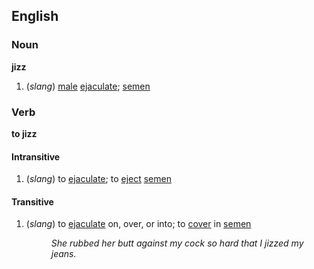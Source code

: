 ==English==
===Noun===
'''jizz'''
#(''slang'') [[male]] [[ejaculate]]; [[semen]]
===Verb===
'''to jizz'''
====Intransitive====
#(''slang'') to [[ejaculate]]; to [[eject]] [[semen]]
====Transitive====
#(''slang'') to [[ejaculate]] on, over, or into; to [[cover]] in [[semen]]
#:''She rubbed her butt against my cock so hard that I jizzed my jeans.''